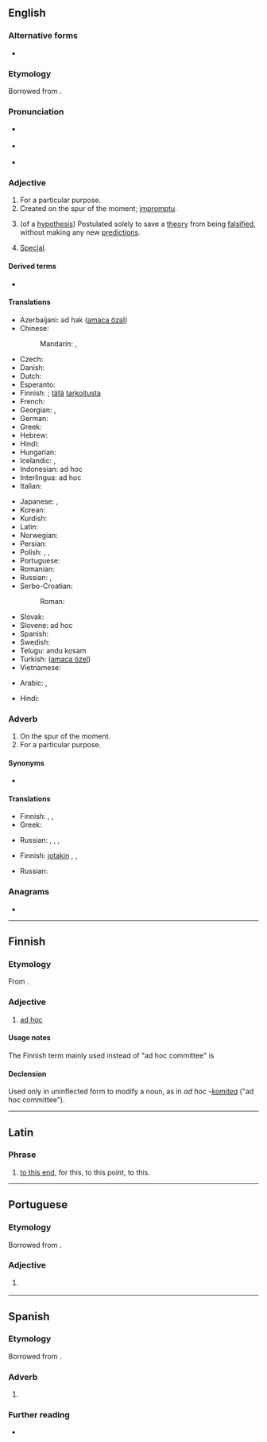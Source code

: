 {{also|adhoc|ad-hoc}}
==English==
{{wikipedia|Ad hoc}}
{{wikipedia|Ad hoc hypothesis}}

===Alternative forms===
* {{l|en|ad-hoc}}

===Etymology===
Borrowed from {{bor|en|NL.|ad hoc||for this}}.

===Pronunciation===
* {{a|RP}} {{IPA|/ˌæd ˈhɒk/|lang=en}}
* {{a|GA}} {{IPA|/ˌæd ˈhɑk/|/ˌæd ˈhɔk/|lang=en}}
* {{audio|en-us-ad hoc.ogg|Audio (US)|lang=en}}

===Adjective===
{{en-adj}}

# For a particular purpose.
# Created on the spur of the moment; [[impromptu]].
# {{lb|en|science}} (of a [[hypothesis]]) Postulated solely to save a [[theory]] from being [[falsify|falsified]], without making any new [[prediction|predictions]].
# [[special|Special]].

====Derived terms====
* {{l|en|adhocracy}}

====Translations====
{{trans-top|for this particular purpose}}
* Azerbaijani: әd hak ([[amaca özәl]])
* Chinese:
*: Mandarin: {{t+|cmn|臨時|sc=Hani}}, {{t+|cmn|临时|tr=línshí|sc=Hani}}
* Czech: {{t+|cs|ad hoc}}
* Danish: {{t|da|ad hoc}}
* Dutch: {{t+|nl|ad hoc}}
* Esperanto: {{t|eo|specialcela}}
* Finnish: {{t+|fi|ad hoc}}; [[tämä#Finnish|tätä]] [[tarkoitus#Finnish|tarkoitusta]] {{t+|fi|varten}}
* French: {{t+|fr|ad hoc}}
* Georgian: {{t|ka|სპეციალური}}, {{t|ka|საგანგებო}}
* German: {{t+|de|ad hoc}}
* Greek: {{t+|el|επί τούτω}}
* Hebrew: {{t+|he|אד הוק}}
* Hindi: {{t+|hi|तदर्थ|tr=tadarth|sc=Deva}}
* Hungarian: {{t|hu|ad hoc}}
* Icelandic: {{t|is|sértækur|m}}, {{t|is|sérsniðinn|m}}
* Indonesian: ad hoc
* Interlingua: ad hoc
* Italian: {{t+|it|ad hoc}}
{{trans-mid}}
* Japanese: {{t+|ja|臨時|tr=rinji}}, {{t|ja|このために|tr=kono tame ni}} {{qualifier|literally}}
* Korean: {{t+|ko|임시}}
* Kurdish: {{t|ku|taybeti}}
* Latin: {{t|la|ad hoc}}
* Norwegian: {{t+|no|ad hoc}}
* Persian: {{t+|fa|ویژه}}
* Polish: {{t+|pl|ad hoc}}, {{t|pl|dla tego}}, {{t+|pl|doraźny|m}}
* Portuguese: {{t+|pt|ad hoc}}
* Romanian: {{t|ro|ad hoc}}
* Russian: {{t+|ru|специа́льный}}, {{t+|ru|ад хок|m}} {{qualifier|rare}}
* Serbo-Croatian:
*: Roman: {{t|sh|ad hoc}}
* Slovak: {{t|sk|ad hoc}}
* Slovene: ad hoc
* Spanish: {{t+|es|ad hoc}}
* Swedish: {{t+|sv|ad hoc}}
* Telugu: andu kosam
* Turkish: {{t+|tr|ad hoc}} ([[amaca özel]])
* Vietnamese: {{t|vi|đặc ứng}}
{{trans-bottom}}

{{trans-see|special}}

{{trans-see|impromptu}}

{{checktrans-top}}
* Arabic: {{l|ar|حصري}}, {{t-check|ar|حصريا}}
{{trans-mid}}
* Hindi: {{t-check|hi|ज़रुरत के हिसाब से|tr=zarūrat ke hisāb se}}
{{trans-bottom}}

===Adverb===
{{en-adv}}

# On the spur of the moment.
# For a particular purpose.

====Synonyms====
* {{l|en|ad hocly}}

====Translations====
{{trans-top|on the spur of the moment}}
* Finnish: {{t|fi|noin vain}}, {{t|fi|siitä vain}}, {{t|fi|tuosta vain}}
* Greek: {{t+|el|αυτοσχεδίως|sc=Grek}}
{{trans-mid}}
* Russian: {{t+|ru|спонта́нно}}, {{t+|ru|непроду́манно}}, {{t+|ru|произво́льно}}, {{t+|ru|случа́йно}}
{{trans-bottom}}

{{trans-top|for a particular purpose}}
* Finnish: [[jotakin#Finnish|jotakin]] {{t+|fi|varten}}, {{t|fi|nimenomaisesti}}, {{t+|fi|varta vasten}}
{{trans-mid}}
* Russian: {{t+|ru|специа́льно}}
{{trans-bottom}}

===Anagrams===
* {{anagrams|en|choad|choda}}

----

==Finnish==

===Etymology===
From {{der|fi|la|ad hoc}}.

===Adjective===
{{fi-adj|-}}

# {{lb|fi|rare}} [[ad hoc]] {{gloss|for a particular purpose}}

====Usage notes====
The Finnish term mainly used instead of "ad hoc committee" is {{m|fi|työryhmä}}

====Declension====
Used only in uninflected form to modify a noun, as in ''ad hoc -[[komitea]]'' ("ad hoc committee").

----

==Latin==

===Phrase===
{{head|la|phrase}}

# [[to this end]], for this, to this point, to this.

----

==Portuguese==

===Etymology===
Borrowed from {{bor|pt|la|ad hoc}}.

===Adjective===
{{pt-adj|-}}

# {{l|en|ad hoc}} {{gloss|created for a particular purpose}}

----

==Spanish==

===Etymology===
Borrowed from {{bor|es|la|ad hoc}}.

===Adverb===
{{es-adv}}

# {{l|en|ad hoc}} {{gloss|for this particular purpose}}

===Further reading===
* {{R:DRAE 2001}}